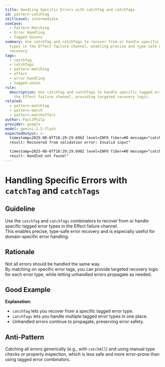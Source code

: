 ```yaml
---
title: Handling Specific Errors with catchTag and catchTags
id: pattern-catchtag
skillLevel: intermediate
useCase:
  - Pattern Matching
  - Error Handling
  - Tagged Unions
summary: Use catchTag and catchTags to recover from or handle specific error
  types in the Effect failure channel, enabling precise and type-safe error
  recovery.
tags:
  - catchTag
  - catchTags
  - pattern-matching
  - effect
  - error-handling
  - tagged-union
rule:
  description: Use catchTag and catchTags to handle specific tagged error types in
    the Effect failure channel, providing targeted recovery logic.
related:
  - pattern-matchtag
  - pattern-match
  - pattern-matcheffect
author: PaulJPhilp
provider: google
model: gemini-2.5-flash
expectedOutput: >-
  timestamp=2025-08-07T18:29:29.696Z level=INFO fiber=#0 message="catchTag
  result: Recovered from validation error: Invalid input"

  timestamp=2025-08-07T18:29:29.698Z level=INFO fiber=#0 message="catchTags
  result: Handled not found!"
---
```


# Handling Specific Errors with `catchTag` and `catchTags`

## Guideline

Use the `catchTag` and `catchTags` combinators to recover from or handle specific tagged error types in the Effect failure channel.  
This enables precise, type-safe error recovery and is especially useful for domain-specific error handling.

## Rationale

Not all errors should be handled the same way.  
By matching on specific error tags, you can provide targeted recovery logic for each error type, while letting unhandled errors propagate as needed.

## Good Example

<Example path="./src/pattern-catchtag.ts" />

**Explanation:**  
- `catchTag` lets you recover from a specific tagged error type.
- `catchTags` lets you handle multiple tagged error types in one place.
- Unhandled errors continue to propagate, preserving error safety.

## Anti-Pattern

Catching all errors generically (e.g., with `catchAll`) and using manual type checks or property inspection, which is less safe and more error-prone than using tagged error combinators.